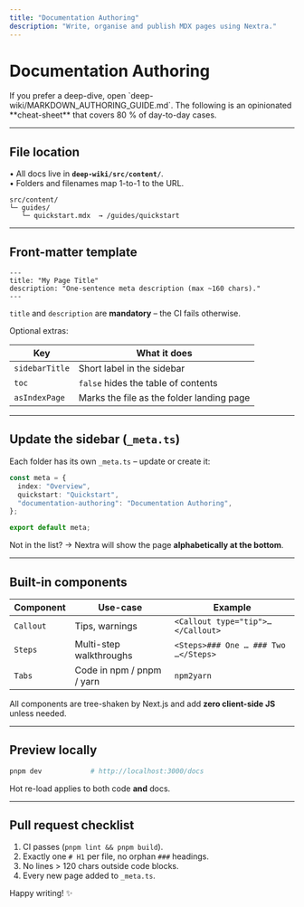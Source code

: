 ```yaml
---
title: "Documentation Authoring"
description: "Write, organise and publish MDX pages using Nextra."
---
```



# Documentation Authoring

<Callout type="info">
  If you prefer a deep-dive, open `deep-wiki/MARKDOWN_AUTHORING_GUIDE.md`. The
  following is an opinionated **cheat-sheet** that covers 80&nbsp;% of
  day-to-day cases.
</Callout>

---

## File location

• All docs live in **`deep-wiki/src/content/`**.  
• Folders and filenames map 1-to-1 to the URL.

```text
src/content/
└─ guides/
   └─ quickstart.mdx  → /guides/quickstart
```

---

## Front-matter template

```mdx
---
title: "My Page Title"
description: "One-sentence meta description (max ~160 chars)."
---
```

`title` and `description` are **mandatory** – the CI fails otherwise.

Optional extras:

| Key            | What it does                              |
| -------------- | ----------------------------------------- |
| `sidebarTitle` | Short label in the sidebar                |
| `toc`          | `false` hides the table of contents       |
| `asIndexPage`  | Marks the file as the folder landing page |

---

## Update the sidebar (`_meta.ts`)

Each folder has its own `_meta.ts` – update or create it:

```ts
const meta = {
  index: "Overview",
  quickstart: "Quickstart",
  "documentation-authoring": "Documentation Authoring",
};

export default meta;
```

Not in the list? → Nextra will show the page **alphabetically at the bottom**.

---

## Built-in components

| Component | Use-case                  | Example                              |
| --------- | ------------------------- | ------------------------------------ |
| `Callout` | Tips, warnings            | `<Callout type="tip">…</Callout>`    |
| `Steps`   | Multi-step walkthroughs   | `<Steps>### One … ### Two …</Steps>` |
| `Tabs`    | Code in npm / pnpm / yarn | `npm2yarn`                           |

All components are tree-shaken by Next.js and add **zero client-side JS** unless needed.

---

## Preview locally

```bash
pnpm dev            # http://localhost:3000/docs
```

Hot re-load applies to both code **and** docs.

---

## Pull request checklist

1. CI passes (`pnpm lint && pnpm build`).
2. Exactly one `# H1` per file, no orphan `###` headings.
3. No lines > 120&nbsp;chars outside code blocks.
4. Every new page added to `_meta.ts`.

Happy writing! ✨

